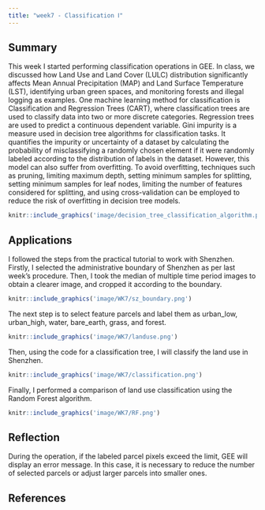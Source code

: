 ```yaml
---
title: "week7 - Classification Ⅰ"
---
```


## Summary

This week I started performing classification operations in GEE. In class, we discussed how Land Use and Land Cover (LULC) distribution significantly affects Mean Annual Precipitation (MAP) and Land Surface Temperature (LST), identifying urban green spaces, and monitoring forests and illegal logging as examples. One machine learning method for classification is Classification and Regression Trees (CART), where classification trees are used to classify data into two or more discrete categories. Regression trees are used to predict a continuous dependent variable. Gini impurity is a measure used in decision tree algorithms for classification tasks. It quantifies the impurity or uncertainty of a dataset by calculating the probability of misclassifying a randomly chosen element if it were randomly labeled according to the distribution of labels in the dataset. However, this model can also suffer from overfitting. To avoid overfitting, techniques such as pruning, limiting maximum depth, setting minimum samples for splitting, setting minimum samples for leaf nodes, limiting the number of features considered for splitting, and using cross-validation can be employed to reduce the risk of overfitting in decision tree models.

```r
knitr::include_graphics('image/decision_tree_classification_algorithm.png')
```

## Applications

I followed the steps from the practical tutorial to work with Shenzhen. Firstly, I selected the administrative boundary of Shenzhen as per last week's procedure. Then, I took the median of multiple time period images to obtain a clearer image, and cropped it according to the boundary.

```r
knitr::include_graphics('image/WK7/sz_boundary.png')
```

The next step is to select feature parcels and label them as urban_low, urban_high, water, bare_earth, grass, and forest.

```r
knitr::include_graphics('image/WK7/landuse.png')

```

Then, using the code for a classification tree, I will classify the land use in Shenzhen.

```r
knitr::include_graphics('image/WK7/classification.png')

```

Finally, I performed a comparison of land use classification using the Random Forest algorithm.

```r
knitr::include_graphics('image/WK7/RF.png')

```

## Reflection

During the operation, if the labeled parcel pixels exceed the limit, GEE will display an error message. In this case, it is necessary to reduce the number of selected parcels or adjust larger parcels into smaller ones.

## References
